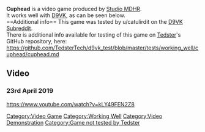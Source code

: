 <strong>Cuphead</strong> is a video game produced by [[Studio MDHR]].
<br />
It works well with [[D9VK]], as can be seen below.
<br />
==Additional info==
This game was tested by u/catulirdit on the [[D9VK Subreddit]].
<br />
There is additional info available for testing of this game on [[User:Tedster|Tedster]]'s GitHub repository, here:
<br />
https://github.com/TedsterTech/d9vk_test/blob/master/tests/working_well/cuphead/cuphead.md

==Video==
===23rd April 2019===
<youtube>https://www.youtube.com/watch?v=kLY49FEN2Z8</youtube>

[[Category:Video Game]]
[[Category:Working Well]]
[[Category:Video Demonstration]]
[[Category:Game not tested by Tedster]]
